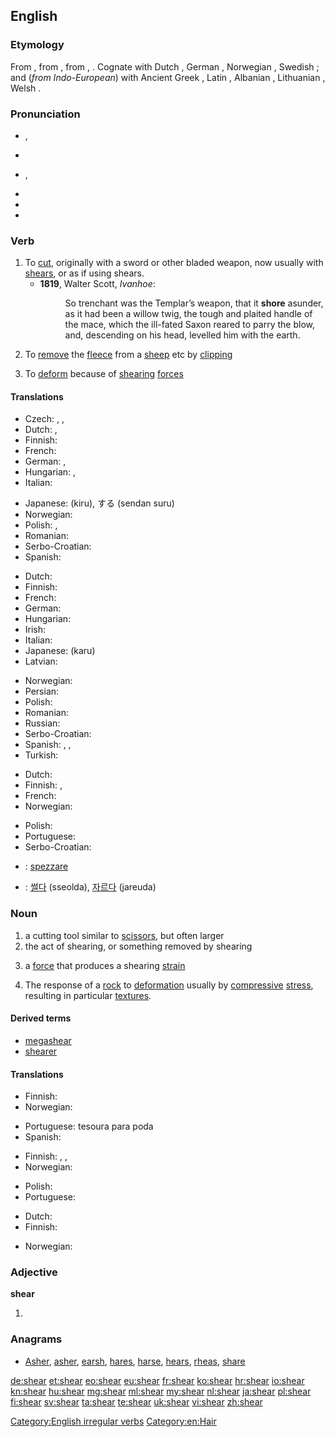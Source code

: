 ==English==
{{wikipedia}}

===Etymology===
From {{etyl|ang|en}} {{term|scieran|lang=ang}}, from {{etyl|gem-pro|en}} {{recons|skeranan|lang=gem-pro}}, from {{etyl|ine-pro|en}} {{recons|ker-|lang=ine-pro}}, {{recons|sker-|lang=ine-pro}}.  Cognate with Dutch {{term|scheren|lang=nl}}, German {{term|scheren|lang=de}}, Norwegian {{term|skjære|lang=no}}, Swedish {{term|skära|lang=sv}}; and (''from Indo-European'') with Ancient Greek {{term|κείρω||I cut off|tr=keirō|lang=grc|sc=polytonic}}, Latin {{term|caro||flesh|lang=la}}, Albanian {{term|harr||to cut, to mow|lang=sq}}, Lithuanian {{term|skìrti||separate|lang=lt}}, Welsh {{term|ysgar||separate|lang=cy}}.

===Pronunciation===
* {{a|UK}} {{IPA|/ʃɪə(ɹ)/}}, {{X-SAMPA|/SI(r)/}}
* {{rhymes|ɪə(r)}}
* {{a|US}} {{IPA|/ʃiɹ/}}, {{X-SAMPA|/Sir/}}
* {{rhymes|ir}}
* {{audio|en-us-sheer.ogg|Audio (US)}}
* {{homophones|sheer}}

===Verb===
{{en-verb|shears|shearing|'''[[sheared]]''' ''or'' '''[[shore]]'''|'''[[shorn]] '''or''' [[sheared]]'''}}

# To [[cut]], originally with a sword or other bladed weapon, now usually with [[shears]], or as if using shears.
#* '''1819''', Walter Scott, ''Ivanhoe'':
#*: So trenchant was the Templar’s weapon, that it '''shore''' asunder, as it had been a willow twig, the tough and plaited handle of the mace, which the ill-fated Saxon reared to parry the blow, and, descending on his head, levelled him with the earth.
# To [[remove]] the [[fleece]] from a [[sheep]] etc by [[clipping]]
# {{physics}} To [[deform]] because of [[shearing]] [[force]]s

====Translations====
{{trans-top|to cut}}
* Czech: {{t-|cs|stříhat}}, {{t-|cs|ostříhat}}, {{t-|cs|ustřihnout}}
* Dutch: {{t+|nl|afsnijden}}, {{t+|nl|knippen}}
* Finnish: {{t-|fi|viiltää}}
* French: {{t+|fr|couper}}
* German: {{t+|de|abschneiden}}, {{t+|de|schneiden}}
* Hungarian: {{t+|hu|vág}}, {{t+|hu|levág}}
* Italian: {{t+|it|tagliare}}
{{trans-mid}}
* Japanese: {{t+|ja|切る}} (kiru), {{t-|ja|剪断}}する (sendan suru)
* Norwegian: {{t+|no|klippe}}
* Polish: {{t+|pl|ciąć}}, {{t+|pl|ścinać}}
* Romanian: {{t-|ro|tunde}}
* Serbo-Croatian: {{t|sh|исећи|tr=iseći|sc=Cyrl}}
* Spanish: {{t-|es|cizallar}}
{{trans-bottom}}

{{trans-top|to remove the fleece from a sheep}}
* Dutch: {{t+|nl|scheren}}
* Finnish: {{t+|fi|keritä}}
* French: {{t+|fr|tondre}}
* German: {{t+|de|scheren}}
* Hungarian: {{t+|hu|megnyír}}
* Irish: {{t-|ga|lom}}
* Italian: {{t+|it|tosare}}
* Japanese: {{t+|ja|刈る}} (karu)
* Latvian: {{t-|lv|cirpt}}
{{trans-mid}}
* Norwegian: {{t+|no|klippe}}
* Persian: {{t+|fa|کوتاه کردن|xs=Persian}}
* Polish: {{t-|pl|strzyc}}
* Romanian: {{t-|ro|tunde}}
* Russian: {{t+|ru|стричь}}
* Serbo-Croatian: {{t|sh|стригати|tr=strigati|sc=Cyrl}}
* Spanish: {{t+|es|esquilar}}, {{t-|es|tonsurar}}, {{t+|es|tundir}}
* Turkish: {{t+|tr|kırkmak}}
{{trans-bottom}}

{{trans-top|to deform because of shearing forces}}
* Dutch: {{t-|nl|afschuiven}}
* Finnish: {{t+|fi|leikata}},  {{t-|fi|leikkautua}}
* French: {{t+|fr|cisailler}}
* Norwegian: {{t+|no|klippe}}
{{trans-mid}}
* Polish: {{t+|pl|ścinać}}
* Portuguese: {{t-|pt|cisalhar}}
* Serbo-Croatian: {{t|sh|извити|tr=izviti|sc=Cyrl}}
{{trans-bottom}}

{{checktrans-top}}
* {{ttbc|it}}: [[spezzare]]
{{trans-mid}}
* {{ttbc|ko}}: [[썰다]] (sseolda), [[자르다]] (jareuda)
{{trans-bottom}}

===Noun===
{{en-noun}}

# a cutting tool similar to [[scissors]], but often larger
# the act of shearing, or something removed by shearing
# {{physics}} a [[force]] that produces a shearing [[strain]]
# {{geology}} The response of a [[rock]] to [[deformation]] usually by [[compressive]] [[stress]], resulting in particular [[texture]]s.

====Derived terms====
* [[megashear]]
* [[shearer]]

====Translations====
{{trans-top|a cutting tool similar to scissors}}
* Finnish: {{t-|fi|keritsimet|p}}
* Norwegian: {{t-|no|bøylesaks|c}}
{{trans-mid}}
* Portuguese: tesoura para poda
* Spanish: {{t-|es|cizalla|f}}
{{trans-bottom}}

{{trans-top|the act of shearing, or something removed by shearing}}
* Finnish: {{t+|fi|leikkaus}},  {{t+|fi|leike}},  {{t-|fi|leikkuu}}
* Norwegian: {{t-|no|klipp|m}}
{{trans-mid}}
* Polish: {{t-|pl|ścinanie|n}}
* Portuguese: {{t-|pt|poda}}
{{trans-bottom}}

{{trans-top|a force that produces a shearing strain}}
* Dutch: {{t-|nl|afschuifkracht|m}}
* Finnish: {{t-|fi|leikkausvoima}}
{{trans-mid}}
* Norwegian: {{t-|no|klipp|n}}
{{trans-bottom}}

===Adjective===
'''shear'''

# {{misspelling of|sheer}}

===Anagrams===
* [[Asher#English|Asher]], [[asher#English|asher]], [[earsh#English|earsh]], [[hares#English|hares]], [[harse#English|harse]], [[hears#English|hears]], [[rheas#English|rheas]], [[share#English|share]]

[[Category:English irregular verbs]]
[[Category:en:Hair]]

[[de:shear]]
[[et:shear]]
[[eo:shear]]
[[eu:shear]]
[[fr:shear]]
[[ko:shear]]
[[hr:shear]]
[[io:shear]]
[[kn:shear]]
[[hu:shear]]
[[mg:shear]]
[[ml:shear]]
[[my:shear]]
[[nl:shear]]
[[ja:shear]]
[[pl:shear]]
[[fi:shear]]
[[sv:shear]]
[[ta:shear]]
[[te:shear]]
[[uk:shear]]
[[vi:shear]]
[[zh:shear]]
